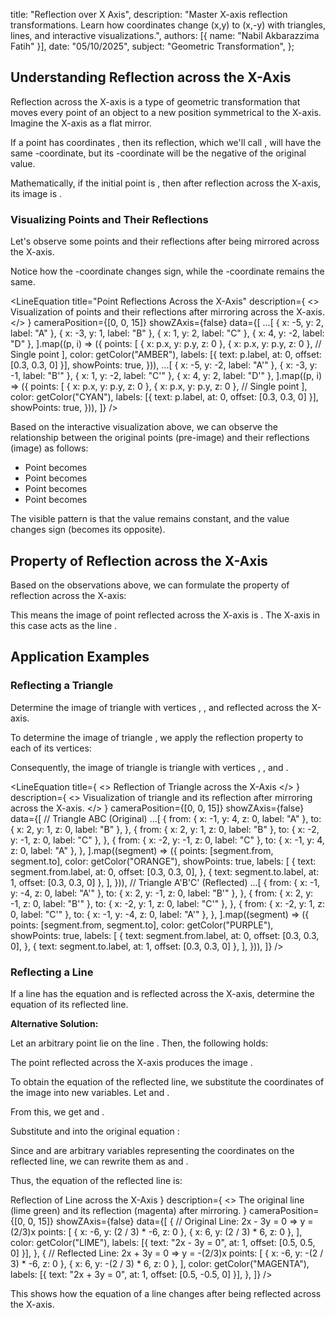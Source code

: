 
  title: "Reflection over X Axis",
  description: "Master X-axis reflection transformations. Learn how coordinates change (x,y) to (x,-y) with triangles, lines, and interactive visualizations.",
  authors: [{ name: "Nabil Akbarazzima Fatih" }],
  date: "05/10/2025",
  subject: "Geometric Transformation",
};

## Understanding Reflection across the X-Axis

Reflection across the X-axis is a type of geometric transformation that moves every point of an object to a new position symmetrical to the X-axis. Imagine the X-axis as a flat mirror.

If a point <InlineMath math="P" /> has coordinates <InlineMath math="(x,y)" />, then its reflection, which we'll call <InlineMath math="P'" />, will have the same <InlineMath math="x" />-coordinate, but its <InlineMath math="y" />-coordinate will be the negative of the original <InlineMath math="y" /> value.

Mathematically, if the initial point is <InlineMath math="P(x,y)" />, then after reflection across the X-axis, its image is <InlineMath math="P'(x,-y)" />.

### Visualizing Points and Their Reflections

Let's observe some points and their reflections after being mirrored across the X-axis.

Notice how the <InlineMath math="y" />-coordinate changes sign, while the <InlineMath math="x" />-coordinate remains the same.

<LineEquation
  title="Point Reflections Across the X-Axis"
  description={
    <>
      Visualization of points <InlineMath math="A, B, C, D" /> and their
      reflections <InlineMath math="A', B', C', D'" /> after mirroring across
      the X-axis.
    </>
  }
  cameraPosition={[0, 0, 15]}
  showZAxis={false}
  data={[
    ...[
      { x: -5, y: 2, label: "A" },
      { x: -3, y: 1, label: "B" },
      { x: 1, y: 2, label: "C" },
      { x: 4, y: -2, label: "D" },
    ].map((p, i) => ({
      points: [
        { x: p.x, y: p.y, z: 0 },
        { x: p.x, y: p.y, z: 0 }, // Single point
      ],
      color: getColor("AMBER"),
      labels: [{ text: p.label, at: 0, offset: [0.3, 0.3, 0] }],
      showPoints: true,
    })),
    ...[
      { x: -5, y: -2, label: "A'" },
      { x: -3, y: -1, label: "B'" },
      { x: 1, y: -2, label: "C'" },
      { x: 4, y: 2, label: "D'" },
    ].map((p, i) => ({
      points: [
        { x: p.x, y: p.y, z: 0 },
        { x: p.x, y: p.y, z: 0 }, // Single point
      ],
      color: getColor("CYAN"),
      labels: [{ text: p.label, at: 0, offset: [0.3, 0.3, 0] }],
      showPoints: true,
    })),
  ]}
/>

Based on the interactive visualization above, we can observe the relationship between the original points (pre-image) and their reflections (image) as follows:

- Point <InlineMath math="A(-5,2)" /> becomes <InlineMath math="A'(-5,-2)" />
- Point <InlineMath math="B(-3,1)" /> becomes <InlineMath math="B'(-3,-1)" />
- Point <InlineMath math="C(1,2)" /> becomes <InlineMath math="C'(1,-2)" />
- Point <InlineMath math="D(4,-2)" /> becomes <InlineMath math="D'(4,2)" />

The visible pattern is that the <InlineMath math="x" /> value remains constant, and the <InlineMath math="y" /> value changes sign (becomes its opposite).

## Property of Reflection across the X-Axis

Based on the observations above, we can formulate the property of reflection across the X-axis:

<BlockMath math="P(x,y) \xrightarrow{\text{X-axis}} P'(x,-y)" />

This means the image of point <InlineMath math="P(x,y)" /> reflected across the X-axis is <InlineMath math="P'(x,-y)" />. The X-axis in this case acts as the line <InlineMath math="y=0" />.

## Application Examples

### Reflecting a Triangle

Determine the image of triangle <InlineMath math="ABC" /> with vertices <InlineMath math="A(-1,4)" />, <InlineMath math="B(2,1)" />, and <InlineMath math="C(-2,-1)" /> reflected across the X-axis.

To determine the image of triangle <InlineMath math="ABC" />, we apply the reflection property to each of its vertices:

<div className="flex flex-col gap-4">
  <BlockMath math="A(-1,4) \xrightarrow{\text{X-axis}} A'(-1,-4)" />
  <BlockMath math="B(2,1) \xrightarrow{\text{X-axis}} B'(2,-1)" />
  <BlockMath math="C(-2,-1) \xrightarrow{\text{X-axis}} C'(-2,1)" />
</div>

Consequently, the image of triangle <InlineMath math="ABC" /> is triangle <InlineMath math="A'B'C'" /> with vertices <InlineMath math="A'(-1,-4)" />, <InlineMath math="B'(2,-1)" />, and <InlineMath math="C'(-2,1)" />.

<LineEquation
  title={
    <>
      Reflection of Triangle <InlineMath math="ABC" /> across the X-Axis
    </>
  }
  description={
    <>
      Visualization of triangle <InlineMath math="ABC" /> and its
      reflection <InlineMath math="A'B'C'" /> after mirroring across
      the X-axis.
    </>
  }
  cameraPosition={[0, 0, 15]}
  showZAxis={false}
  data={[
    // Triangle ABC (Original)
    ...[
      {
        from: { x: -1, y: 4, z: 0, label: "A" },
        to: { x: 2, y: 1, z: 0, label: "B" },
      },
      {
        from: { x: 2, y: 1, z: 0, label: "B" },
        to: { x: -2, y: -1, z: 0, label: "C" },
      },
      {
        from: { x: -2, y: -1, z: 0, label: "C" },
        to: { x: -1, y: 4, z: 0, label: "A" },
      },
    ].map((segment) => ({
      points: [segment.from, segment.to],
      color: getColor("ORANGE"),
      showPoints: true,
      labels: [
        {
          text: segment.from.label,
          at: 0,
          offset: [0.3, 0.3, 0],
        },
        { text: segment.to.label, at: 1, offset: [0.3, 0.3, 0] },
      ],
    })),
    // Triangle A'B'C' (Reflected)
    ...[
      {
        from: { x: -1, y: -4, z: 0, label: "A'" },
        to: { x: 2, y: -1, z: 0, label: "B'" },
      },
      {
        from: { x: 2, y: -1, z: 0, label: "B'" },
        to: { x: -2, y: 1, z: 0, label: "C'" },
      },
      {
        from: { x: -2, y: 1, z: 0, label: "C'" },
        to: { x: -1, y: -4, z: 0, label: "A'" },
      },
    ].map((segment) => ({
      points: [segment.from, segment.to],
      color: getColor("PURPLE"),
      showPoints: true,
      labels: [
        {
          text: segment.from.label,
          at: 0,
          offset: [0.3, 0.3, 0],
        },
        { text: segment.to.label, at: 1, offset: [0.3, 0.3, 0] },
      ],
    })),
  ]}
/>

### Reflecting a Line

If a line has the equation <InlineMath math="2x - 3y = 0" /> and is reflected across the X-axis, determine the equation of its reflected line.

**Alternative Solution:**

Let an arbitrary point <InlineMath math="P(a,b)" /> lie on the line <InlineMath math="2x - 3y = 0" />. Then, the following holds:

<BlockMath math="2a - 3b = 0" />

The point <InlineMath math="P(a,b)" /> reflected across the X-axis produces the image <InlineMath math="P'(a,-b)" />.

To obtain the equation of the reflected line, we substitute the coordinates of the image into new variables. Let <InlineMath math="x' = a" /> and <InlineMath math="y' = -b" />.

From this, we get <InlineMath math="a = x'" /> and <InlineMath math="b = -y'" />.

Substitute <InlineMath math="a = x'" /> and <InlineMath math="b = -y'" /> into the original equation <InlineMath math="2a - 3b = 0" />:

<div className="flex flex-col gap-4">
  <BlockMath math="2(x') - 3(-y') = 0" />
  <BlockMath math="2x' + 3y' = 0" />
</div>

Since <InlineMath math="x'" /> and <InlineMath math="y'" /> are arbitrary variables representing the coordinates on the reflected line, we can rewrite them as <InlineMath math="x" /> and <InlineMath math="y" />.

Thus, the equation of the reflected line is:

<div className="flex flex-col gap-4">
  <BlockMath math="2x + 3y = 0" />
  <LineEquation
    title={
      <>
        Reflection of Line <InlineMath math="2x - 3y = 0" /> across the X-Axis
      </>
    }
    description={
      <>
        The original line <InlineMath math="2x - 3y = 0" /> (lime green) and its
        reflection <InlineMath math="2x + 3y = 0" /> (magenta) after mirroring.
      </>
    }
    cameraPosition={[0, 0, 15]}
    showZAxis={false}
    data={[
      {
        // Original Line: 2x - 3y = 0  => y = (2/3)x
        points: [
          { x: -6, y: (2 / 3) * -6, z: 0 },
          { x: 6, y: (2 / 3) * 6, z: 0 },
        ],
        color: getColor("LIME"),
        labels: [{ text: "2x - 3y = 0", at: 1, offset: [0.5, 0.5, 0] }],
      },
      {
        // Reflected Line: 2x + 3y = 0 => y = -(2/3)x
        points: [
          { x: -6, y: -(2 / 3) * -6, z: 0 },
          { x: 6, y: -(2 / 3) * 6, z: 0 },
        ],
        color: getColor("MAGENTA"),
        labels: [{ text: "2x + 3y = 0", at: 1, offset: [0.5, -0.5, 0] }],
      },
    ]}
  />
</div>

This shows how the equation of a line changes after being reflected across the X-axis.
